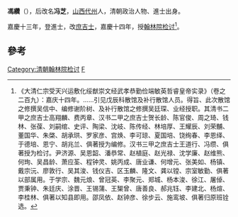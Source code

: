 '''馮纘'''（{{bd|？||？||catIdx=F馮}}），后改名'''冯芝'''，[[山西|山西]][[代州|代州]]人，清朝政治人物、進士出身。

嘉慶十三年，登進士，改[[庶吉士|庶吉士]]，嘉慶十四年，授[[翰林院|翰林院]][[检讨|检讨]]<ref>《大清仁宗受天兴运敷化绥猷崇文经武孝恭勤俭端敏英哲睿皇帝实录》（卷之二百九）：嘉庆十四年。……引见戊辰科散馆及补行散馆人员。得旨、此次散馆之修撰吴信中、编修谢阶树、及补行散馆之修撰吴廷琛、业经授职。其清书二甲之庶吉士高翔麟、费丙章、汉书二甲之庶吉士贺长龄、陈官俊、周之琦、钱林、张葆、刘嗣绾、史评、陶梁、沈岐、陈传经、林培厚、王耀辰、刘荣黼、董国华、朱棨、胡承珙、罗家彦、宫焕、李可琼、夏国培、饶绚春、李恩绎、于德培、恩宁、胡兆兰、俱著授为编修。汉书三甲之庶吉士王道行、冯缵、俱著授为检讨。尹济源、吴恩韶、潘恭常、赵植庭、赵光禄、沈学廉、赵维熊、何珣、吴昌龄、萧应荃、程钟灵、姚丙成、唐业谦、何增元、张美如、杨镇、戴宗沅、廖敦行、吴其浚、钱仪吉、区玉麟、隆文、龚以镗、宗室敏勤、俱著以部属用。于学宗、魏元烺、曾冠英、李聚元、郑城、杨本浚、徐江、屠倬、贾秉钟、朱廷庆、涂晋、王锡蒲、王榘曾、唐善良、郝兆钰、李建北、杨煊、李桂林、俱著以知县即用。邵凤依、赵钟彦、徐步云、施鸾坡、俱著归原班铨选。</ref>。

==參考==
{{reflist}}
{{清朝人物小作品}}
{{嘉慶十三年戊辰科殿試金榜}}
[[Category:清朝翰林院检讨|Category:清朝翰林院检讨]]
[[Category:馮姓|F]]